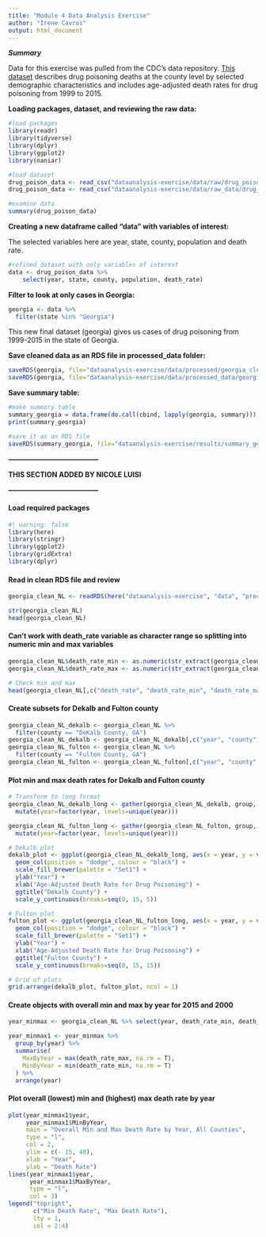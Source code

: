 ```yaml
---
title: "Module 4 Data Analysis Exercise"
author: "Irene Cavros"
output: html_document
---
```


***Summary***

Data for this exercise was pulled from the CDC's data repository. [This dataset](https://data.cdc.gov/NCHS/NCHS-Drug-Poisoning-Mortality-by-County-United-Sta/pbkm-d27e) describes drug poisoning deaths at the county level by selected demographic characteristics and includes age-adjusted death rates for drug poisoning from 1999 to 2015.

**Loading packages, dataset, and reviewing the raw data:**

```r
#load packages
library(readr)
library(tidyverse)
library(dplyr)
library(ggplot2)
library(naniar)

#load dataset
drug_poison_data <- read_csv("dataanalysis-exercise/data/raw/drug_poison_data.csv")
drug_poison_data <- read_csv("dataanalysis-exercise/data/raw_data/drug_poison_data.csv")

#examine data
summary(drug_poison_data)

```

**Creating a new dataframe called "data" with variables of interest:**

The selected variables here are year, state, county, population and death rate.

```r
#refined dataset with only variables of interest
data <- drug_poison_data %>%
    select(year, state, county, population, death_rate)
```

**Filter to look at only cases in Georgia:**

```r
georgia <- data %>%
  filter(state %in% "Georgia")
```

This new final dataset (georgia) gives us cases of drug poisoning from 1999-2015 in the state of Georgia.

**Save cleaned data as an RDS file in processed_data folder:**

```r
saveRDS(georgia, file="dataanalysis-exercise/data/processed/georgia_clean.rds")
saveRDS(georgia, file="dataanalysis-exercise/data/processed_data/georgia_clean.rds")
```

**Save summary table:**

```r
#make summary table
summary_georgia = data.frame(do.call(cbind, lapply(georgia, summary)))
print(summary_georgia)

#save it as an RDS file
saveRDS(summary_georgia, file="dataanalysis-exercise/results/summary_georgia.rds")
```






**---------------------------------------**

**THIS SECTION ADDED BY NICOLE LUISI**

**---------------------------------------**

#### Load required packages

```r
#| warning: false
library(here)
library(stringr)
library(ggplot2)
library(gridExtra)
library(dplyr)
```

#### Read in clean RDS file and review

```r
georgia_clean_NL <- readRDS(here("dataanalysis-exercise", "data", "processed_data", "georgia_clean.rds"))

str(georgia_clean_NL)
head(georgia_clean_NL)
```

#### Can't work with death_rate variable as character range so splitting into numeric min and max variables

```r
georgia_clean_NL$death_rate_min <- as.numeric(str_extract(georgia_clean_NL$death_rate, "[^-]+"))
georgia_clean_NL$death_rate_max <- as.numeric(str_extract(georgia_clean_NL$death_rate, '\\b\\w+$'))

# Check min and max
head(georgia_clean_NL[,c("death_rate", "death_rate_min", "death_rate_max")])
```

#### Create subsets for Dekalb and Fulton county

```r
georgia_clean_NL_dekalb <- georgia_clean_NL %>%
  filter(county == "DeKalb County, GA")
georgia_clean_NL_dekalb <- georgia_clean_NL_dekalb[,c("year", "county","death_rate_min", "death_rate_max")]
georgia_clean_NL_fulton <- georgia_clean_NL %>%
  filter(county == "Fulton County, GA")
georgia_clean_NL_fulton <- georgia_clean_NL_fulton[,c("year", "county","death_rate_min", "death_rate_max")]
```

#### Plot min and max death rates for Dekalb and Fulton county

```r
# Transform to long format
georgia_clean_NL_dekalb_long <- gather(georgia_clean_NL_dekalb, group, value, death_rate_min:death_rate_max) %>% arrange(factor(year, levels = c("1999", "2000", "2001", "2002", "2003", "2004", "2005", "2006", "2007", "2008", "2009", "2010", "2011", "2012", "2013", "2014", "2015"))) %>% 
  mutate(year=factor(year, levels=unique(year)))

georgia_clean_NL_fulton_long <- gather(georgia_clean_NL_fulton, group, value, death_rate_min:death_rate_max) %>% arrange(factor(year, levels = c("1999", "2000", "2001", "2002", "2003", "2004", "2005", "2006", "2007", "2008", "2009", "2010", "2011", "2012", "2013", "2014", "2015"))) %>% 
  mutate(year=factor(year, levels=unique(year)))

# Dekalb plot
dekalb_plot <- ggplot(georgia_clean_NL_dekalb_long, aes(x = year, y = value, fill = group)) +
  geom_col(position = "dodge", colour = "black") +
  scale_fill_brewer(palette = "Set1") +
  ylab("Year") +
  xlab("Age-Adjusted Death Rate for Drug Poisoning") +  
  ggtitle("Dekalb County") + 
  scale_y_continuous(breaks=seq(0, 15, 5))

# Fulton plot
fulton_plot <- ggplot(georgia_clean_NL_fulton_long, aes(x = year, y = value, fill = group)) +
  geom_col(position = "dodge", colour = "black") +
  scale_fill_brewer(palette = "Set1") +
  ylab("Year") +
  xlab("Age-Adjusted Death Rate for Drug Poisoning") +  
  ggtitle("Fulton County") + 
  scale_y_continuous(breaks=seq(0, 15, 15))

# Grid of plots
grid.arrange(dekalb_plot, fulton_plot, ncol = 1)
```

#### Create objects with overall min and max by year for 2015 and 2000

```r
year_minmax <- georgia_clean_NL %>% select(year, death_rate_min, death_rate_max)

year_minmax1 <- year_minmax %>%
  group_by(year) %>%
  summarise(
    MaxByYear = max(death_rate_max, na.rm = T),
    MinByYear = min(death_rate_min, na.rm = T)
  ) %>%
  arrange(year)

```

#### Plot overall (lowest) min and (highest) max death rate by year 

```r
plot(year_minmax1$year,                             
     year_minmax1$MinByYear,
     main = "Overall Min and Max Death Rate by Year, All Counties",
     type = "l",
     col = 2,
     ylim = c(- 15, 40),
     xlab = "Year",
     ylab = "Death Rate")
lines(year_minmax1$year,                            
      year_minmax1$MaxByYear,
      type = "l",
      col = 3)
legend("topright",                          
       c("Min Death Rate", "Max Death Rate"),
       lty = 1,
       col = 2:4)
```




